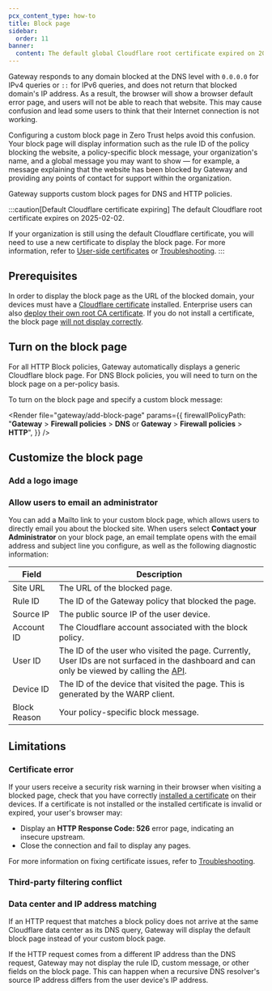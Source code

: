 ```yaml
---
pcx_content_type: how-to
title: Block page
sidebar:
  order: 11
banner:
  content: The default global Cloudflare root certificate expired on 2025-02-02. If you installed the default Cloudflare certificate before 2024-10-17, you must <a href="/cloudflare-one/connections/connect-devices/user-side-certificates/#generate-a-cloudflare-root-certificate">generate a new certificate</a> and activate it for your Zero Trust organization to avoid inspection errors.
---
```



Gateway responds to any domain blocked at the DNS level with `0.0.0.0` for IPv4 queries or `::` for IPv6 queries, and does not return that blocked domain's IP address. As a result, the browser will show a browser default error page, and users will not be able to reach that website. This may cause confusion and lead some users to think that their Internet connection is not working.

Configuring a custom block page in Zero Trust helps avoid this confusion. Your block page will display information such as the rule ID of the policy blocking the website, a policy-specific block message, your organization's name, and a global message you may want to show — for example, a message explaining that the website has been blocked by Gateway and providing any points of contact for support within the organization.

Gateway supports custom block pages for DNS and HTTP policies.

:::caution[Default Cloudflare certificate expiring]
The default Cloudflare root certificate expires on 2025-02-02.

If your organization is still using the default Cloudflare certificate, you will need to use a new certificate to display the block page. For more information, refer to [User-side certificates](/cloudflare-one/connections/connect-devices/user-side-certificates/) or [Troubleshooting](/cloudflare-one/faq/troubleshooting/#as-of-february-2-2025-my-end-user-devices-browser-is-returning-a-your-connection-is-not-private-warning).
:::

## Prerequisites

In order to display the block page as the URL of the blocked domain, your devices must have a [Cloudflare certificate](/cloudflare-one/connections/connect-devices/user-side-certificates/manual-deployment/) installed. Enterprise users can also [deploy their own root CA certificate](/cloudflare-one/connections/connect-devices/user-side-certificates/custom-certificate/). If you do not install a certificate, the block page [will not display correctly](#certificate-error).

## Turn on the block page

For all HTTP Block policies, Gateway automatically displays a generic Cloudflare block page. For DNS Block policies, you will need to turn on the block page on a per-policy basis.

To turn on the block page and specify a custom block message:

<Render
	file="gateway/add-block-page"
	params={{
		firewallPolicyPath:
			"**Gateway** > **Firewall policies** > **DNS** or **Gateway** > **Firewall policies** > **HTTP**",
	}}
/>

## Customize the block page

<Render file="gateway/customize-block-page" />

### Add a logo image

<Render file="gateway/add-logo-image" />

### Allow users to email an administrator

You can add a Mailto link to your custom block page, which allows users to directly email you about the blocked site. When users select **Contact your Administrator** on your block page, an email template opens with the email address and subject line you configure, as well as the following diagnostic information:

| Field        | Description                                                                                                                                                                                                                 |
| ------------ | --------------------------------------------------------------------------------------------------------------------------------------------------------------------------------------------------------------------------- |
| Site URL     | The URL of the blocked page.                                                                                                                                                                                                |
| Rule ID      | The ID of the Gateway policy that blocked the page.                                                                                                                                                                         |
| Source IP    | The public source IP of the user device.                                                                                                                                                                                    |
| Account ID   | The Cloudflare account associated with the block policy.                                                                                                                                                                    |
| User ID      | The ID of the user who visited the page. Currently, User IDs are not surfaced in the dashboard and can only be viewed by calling the [API](/api/resources/zero_trust/subresources/access/subresources/users/methods/list/). |
| Device ID    | The ID of the device that visited the page. This is generated by the WARP client.                                                                                                                                           |
| Block Reason | Your policy-specific block message.                                                                                                                                                                                         |

## Limitations

### Certificate error

If your users receive a security risk warning in their browser when visiting a blocked page, check that you have correctly [installed a certificate](/cloudflare-one/connections/connect-devices/user-side-certificates/manual-deployment/) on their devices. If a certificate is not installed or the installed certificate is invalid or expired, your user's browser may:

- Display an **HTTP Response Code: 526** error page, indicating an insecure upstream.
- Close the connection and fail to display any pages.

For more information on fixing certificate issues, refer to [Troubleshooting](/cloudflare-one/faq/troubleshooting/#as-of-february-2-2025-my-end-user-devices-browser-is-returning-a-your-connection-is-not-private-warning).

### Third-party filtering conflict

<Render file="gateway/third-party-warning" />

### Data center and IP address matching

If an HTTP request that matches a block policy does not arrive at the same Cloudflare data center as its DNS query, Gateway will display the default block page instead of your custom block page.

If the HTTP request comes from a different IP address than the DNS request, Gateway may not display the rule ID, custom message, or other fields on the block page. This can happen when a recursive DNS resolver's source IP address differs from the user device's IP address.
